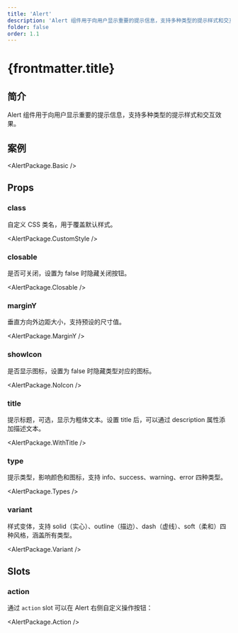 ```yaml
---
title: 'Alert'
description: 'Alert 组件用于向用户显示重要的提示信息，支持多种类型的提示样式和交互效果'
folder: false
order: 1.1
---
```



# {frontmatter.title}

## 简介

Alert 组件用于向用户显示重要的提示信息，支持多种类型的提示样式和交互效果。

## 案例

<AlertPackage.Basic />

## Props

### class

自定义 CSS 类名，用于覆盖默认样式。

<AlertPackage.CustomStyle />

### closable

是否可关闭，设置为 false 时隐藏关闭按钮。

<AlertPackage.Closable />

### marginY

垂直方向外边距大小，支持预设的尺寸值。

<AlertPackage.MarginY />

### showIcon

是否显示图标，设置为 false 时隐藏类型对应的图标。

<AlertPackage.NoIcon />

### title

提示标题，可选，显示为粗体文本。设置 title 后，可以通过 description 属性添加描述文本。

<AlertPackage.WithTitle />

### type

提示类型，影响颜色和图标，支持 info、success、warning、error 四种类型。

<AlertPackage.Types />

### variant

样式变体，支持 solid（实心）、outline（描边）、dash（虚线）、soft（柔和）四种风格，涵盖所有类型。

<AlertPackage.Variant />

## Slots

### action

通过 `action` slot 可以在 Alert 右侧自定义操作按钮：

<AlertPackage.Action />
